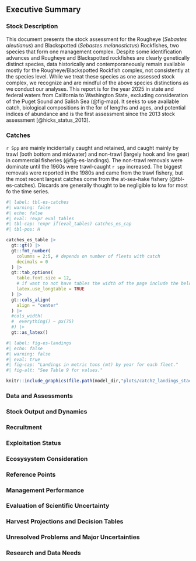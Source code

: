 ## Executive Summary

### Stock Description
This document presents the stock assessment for the Rougheye (*Sebastes aleutianus*) and Blackspotted (*Sebastes melanostictus*) Rockfishes, two species that form one management complex. Despite some identification advances and Rougheye and Blackspotted rockfishes are clearly genetically distinct species, data historically and contemporaneously remain available mostly for the Rougheye/Blackspotted Rockfish complex, not consistently at the species level.  While we treat these species as one assessed stock complex, we recognize and are mindful of the above species distinctions as we conduct our analyses. This report is for the year 2025 in state and federal waters from California to Washington State, excluding consideration of the Puget Sound and Salish Sea (@fig-map). It seeks to use available catch, biological compositions in the for of lengths and ages, and potential indices of abundance and is the first assessment since the 2013 stock assessment [@hicks_status_2013].


### Catches
`r Spp` are mainly incidentally caught and retained, and caught mainly by trawl (both bottom and midwater) and non-trawl (largely hook and line gear) in commercial fisheries (@fig-es-landings). The non-trawl removals were dominate until the 1960s were trawl-caught `r spp` increased. The biggest removals were reported in the 1980s and came from the trawl fishery, but the most recent largest catches come from the at-sea-hake fishery (@tbl-es-catches). Discards are generally thought to be negligible to low for most fo the time series.

<!-- \clearpage -->

```r
#| label: tbl-es-catches
#| warning: false
#| echo: false
#| eval: !expr eval_tables 
#| tbl-cap: !expr if(eval_tables) catches_es_cap 
#| tbl-pos: H

catches_es_table |>
  gt::gt() |>
  gt::fmt_number(
    columns = 2:5, # depends on number of fleets with catch
    decimals = 0
  ) |>
  gt::tab_options(
    table.font.size = 12,
    # if want to not have tables the width of the page include the below option:
    latex.use_longtable = TRUE 
  ) |>
  gt::cols_align(
    align = "center"
  ) |>
  #cols_width(
  #  everything() ~ px(75)
  #) |>
  gt::as_latex()

```

```r
#| label: fig-es-landings
#| echo: false 
#| warning: false 
#| eval: true 
#| fig-cap: "Landings in metric tons (mt) by year for each fleet."
#| fig-alt: "See Table 9 for values."

knitr::include_graphics(file.path(model_dir,"plots/catch2_landings_stacked.png"))

```
<!-- \clearpage -->

### Data and Assessments


### Stock Output and Dynamics


### Recruitment


### Exploitation Status


### Ecosysystem Consideration


### Reference Points


### Management Performance


### Evaluation of Scientific Uncertainty


### Harvest Projections and Decision Tables



### Unresolved Problems and Major Uncertainties

### Research and Data Needs